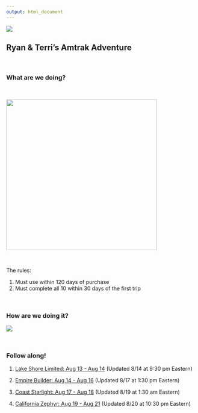 ```yaml
---
output: html_document
---
```


![](https://github.com/social-lorax/amtrak/blob/main/amtrak_logo.png?raw=true)

<div align = "center">

# Ryan & Terri's Amtrak Adventure 

</div>

<br> 

### What are we doing? 

<br> 

<div align = "center">

<img src="https://github.com/social-lorax/amtrak/blob/main/us_rail.jpg?raw=true" height="400">

</div>

<br> 

The rules:

1. Must use within 120 days of purchase 
2. Must complete all 10 within 30 days of the first trip 

<br> 

### How are we doing it?

![](https://github.com/social-lorax/amtrak/blob/main/overall_map.png?raw=true)

<br> 

### Follow along!

1. [Lake Shore Limited: Aug 13 - Aug 14](lakeshore.html) (Updated 8/14 at 9:30 pm Eastern)

2. [Empire Builder: Aug 14 - Aug 16](empire.html) (Updated 8/17 at 1:30 pm Eastern)

3. [Coast Starlight: Aug 17 - Aug 18](starlight.html) (Updated 8/19 at 1:30 am Eastern)

4. [California Zephyr: Aug 19 - Aug 21](zephyr.html) (Updated 8/20 at 10:30 pm Eastern)

<br> 

